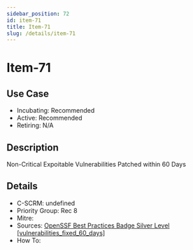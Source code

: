 ```yaml
---
sidebar_position: 72
id: item-71
title: Item-71
slug: /details/item-71
---
```


# Item-71

## Use Case

- Incubating: Recommended
- Active: Recommended
- Retiring: N/A

## Description

Non-Critical Expoitable Vulnerabilities Patched within 60 Days

## Details

- C-SCRM: undefined
- Priority Group: Rec 8
- Mitre: 
- Sources: [OpenSSF Best Practices Badge Silver Level [vulnerabilities_fixed_60_days]](https://www.bestpractices.dev/en/criteria#0.vulnerabilities_fixed_60_days)
- How To: 

